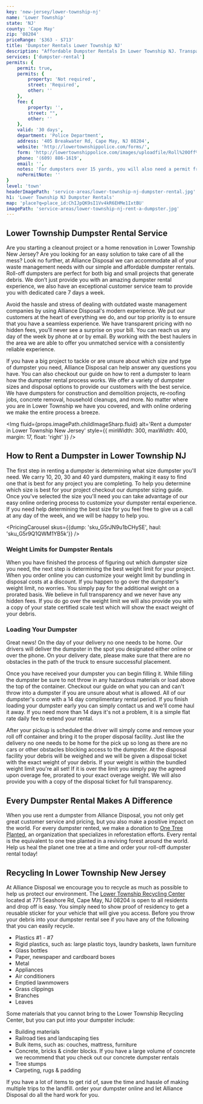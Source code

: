 ```yaml
---
key: 'new-jersey/lower-township-nj'
name: 'Lower Township'
state: 'NJ'
county: 'Cape May'
zip: '08204'
priceRange: '$363 - $713'
title: 'Dumpster Rentals Lower Township NJ'
description: "Affordable Dumpster Rentals In Lower Township NJ. Transparent Pricing. No Hidden Fees. Best Customer Service In New Jersey."
services: ['dumpster-rental']
permits: {
    permit: true,
    permits: {
        property: 'Not required',
        street: 'Required',
        other: ''
    },
    fee: {
        property: '',
        street: "",
        other: ''
    },
    valid: '30 days',
    department: 'Police Department',
    address: '405 Breakwater Rd, Cape May, NJ 08204',
    website: 'http://lowertownshippolice.com/forms/',
    form: 'http://lowertownshippolice.com/images/uploadfile/Roll%20Off%20Dumpster%20Permit.pdf',
    phone: '(609) 886-1619',
    email: '',
    notes: 'For dumpsters over 15 yards, you will also need a permit from the Construction Officials.',
    noPermitNote: ''
}
level: 'town'
headerImagePath: 'service-areas/lower-township-nj-dumpster-rental.jpg'
h1: 'Lower Township NJ Dumpster Rentals'
map: 'place?q=place_id:ChIJpQK9sI1Vv4kR6EHMe1IxtBU'
imagePath: 'service-areas/lower-township-nj-rent-a-dumpster.jpg'
---
```





##  Lower Township Dumpster Rental Service 

Are you starting a cleanout project or a home renovation in Lower Township New Jersey? Are you looking for an easy solution to take care of all the mess? Look no further, at Alliance Disposal we can accommodate all of your waste management needs with our simple and affordable dumpster rentals. Roll-off dumpsters are perfect for both big and small projects that generate debris. We don’t just provide you with an amazing dumpster rental experience, we also have an exceptional customer service team to provide you with dedicated care 7 days a week.

Avoid the hassle and stress of dealing with outdated waste management companies by using Alliance Disposal's modern experience. We put our customers at the heart of everything we do, and our top priority is to ensure that you have a seamless experience. We have transparent pricing with no hidden fees, you'll never see a surprise on your bill. You can reach us any day of the week by phone at <TelDisplay /> or by <Link to={Paths.contact}>email</Link>. By working with the best haulers in the area we are able to offer you unmatched service with a consistently reliable experience.

If you have a big project to tackle or are unsure about which size and type of dumpster you need, Alliance Disposal can help answer any questions you have. You can also checkout our guide on <Link to={Paths.howToRentADumpster}>how to rent a dumpster</Link> to learn how the dumpster rental process works. We offer a variety of dumpster sizes and disposal options to provide our customers with the best service. We have <Link to={Paths.cAndDDumpsters}>dumpsters for construction and demolition</Link> projects, re-roofing jobs, concrete removal, household cleanups, and more. No matter where you are in Lower Township we have you covered, and with <Link to={Paths.orderRollOff}>online ordering</Link> we make the entire process a breeze.

<Img
    fluid={props.imagePath.childImageSharp.fluid}
    alt='Rent a dumpster in Lower Township New Jersey'
    style={{
        minWidth: 300,
        maxWidth: 400,
        margin: 17,
        float: 'right'
    }}
/>

## How to Rent a Dumpster in Lower Township NJ

The first step in renting a dumpster is determining what size dumpster you'll need. We carry 10, 20, 30 and 40 yard dumpsters, making it easy to find one that is best for any project you are completing. To help you determine which size is best for your project checkout our <Link to={Paths.rollOffSizingGuide}>dumpster sizing guide</Link>. Once you've selected the size you'll need you can take advantage of our easy <Link to={Paths.orderRollOff}>online ordering</Link> process to customize your dumpster rental experience. If you need help determining the best size for you feel free to give us a call at <TelDisplay /> any day of the week, and we will be happy to help you.

<PricingCarousel
    skus={{dump: 'sku_G5rJN9u1bCHySE', haul: 'sku_G5r9Q1QWM1YB5k'}}
/>

### Weight Limits for Dumpster Rentals

When you have finished the process of figuring out which dumpster size you need, the next step is determining the best weight limit for your project. When you order online you can customize your weight limit by bundling in disposal costs at a discount. If you happen to go over the dumpster's weight limit, no worries. You simply pay for the additional weight on a prorated basis. We believe in full transparency and we never have any hidden fees. If you do go over the weight limit we will also provide you with a copy of your state certified scale test which will show the exact weight of your debris.

### Loading Your Dumpster

Great news! On the day of your delivery no one needs to be home. Our drivers will deliver the dumpster in the spot you designated either online or over the phone. On your delivery date, please make sure that there are no obstacles in the path of the truck to ensure successful placement.

Once you have received your dumpster you can begin filling it. While filling the dumpster be sure to not throw in any hazardous materials or load above the top of the container. Checkout our <Link to={Paths.guideWhatCanGoIntoDumpster}>guide on what you can and can't throw into a dumpster</Link> if you are unsure about what is allowed. All of our dumpster's come with a 14 day complimentary rental period. If you finish loading your dumpster early you can simply contact us and we'll come haul it away. If you need more than 14 days it's not a problem, it is a simple flat rate daily fee to extend your rental.

After your pickup is scheduled the driver will simply come and remove your roll off container and bring it to the proper disposal facility. Just like the delivery no one needs to be home for the pick up so long as there are no cars or other obstacles blocking access to the dumpster. At the disposal facility your debris will be weighed and we will be given a disposal ticket with the exact weight of your debris. If your weight is within the bundled weight limit you're all set! If it is over the limit you simply pay the agreed upon overage fee, prorated to your exact overage weight. We will also provide you with a copy of the disposal ticket for full transparency.

## Every Dumpster Rental Makes A Difference

When you use rent a dumpster from Alliance Disposal, you not only get great customer service and pricing, but you also make a positive impact on the world. For every dumpster rented, we make a donation to <a href='https://onetreeplanted.org/' target="_blank" rel="noopener norefferer">One Tree Planted</a>, an organization that specializes in reforestation efforts. Every rental is the equivalent to one tree planted in a reviving forest around the world. Help us heal the planet one tree at a time and <Link to={Paths.orderRollOff}>order your roll-off dumpster rental</Link> today!

<DumpsterRentalCTA
    imageAlt='Roll off dumpster rentals in Lower Township New Jersey'
/>

## Recycling In Lower Township New Jersey

At Alliance Disposal we encourage you to recycle as much as possible to help us protect our environment. The <a href='http://townshipoflower.org/departments/publicworks.php' target="_blank" rel="noopener norefferer">Lower Township Recycling Center</a> located at 771 Seashore Rd, Cape May, NJ 08204 is open to all residents and drop off is easy. You simply need to show proof of residency to get a reusable sticker for your vehicle that will give you access. Before you throw your debris into your dumpster rental see if you have any of the following that you can easily recycle.

- Plastics #1 - #7
- Rigid plastics, such as: large plastic toys, laundry baskets, lawn furniture
- Glass bottles
- Paper, newspaper and cardboard boxes
- Metal 
- Appliances
- Air conditioners 
- Emptied lawnmowers 
- Grass clippings 
- Branches
- Leaves

Some materials that you cannot bring to the Lower Township Recycling Center, but you can put into your dumpster include:

- Building materials
- Railroad ties and landscaping ties
- Bulk items, such as: couches, mattress, furniture
- Concrete, bricks & cinder blocks. If you have a large volume of concrete we recommend that you check out our <Link to={Paths.concreteDumpsters}>concrete dumpster rentals</Link>
- Tree stumps
- Carpeting, rugs & padding

If you have a lot of items to get rid of, save the time and hassle of making multiple trips to the landfill. <Link to={Paths.orderRollOff}>order your dumpster online</Link> and let Alliance Disposal do all the hard work for you.